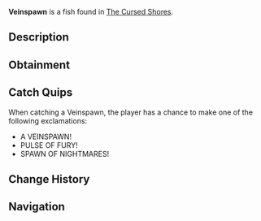 {{FishInfobox
|image          = Veinspawn.png
|rarity         = Legendary
|sea            = Second Sea
|location       = [[The Cursed Shores]]
|sublocation    = 
|sources        = Fishing Rod
|radar_location = 
|prog_speed     = -65
|xp             = 2400
|weather        = Rain
|time           = Night
|season         = Winter
|bait           = Mist Worms
|base_weight    = 14
|base_value     = 1700
|weight_range   = 8
|base_chance    = 30
|base_resil     = 8
}}
'''Veinspawn''' is a {{Rarity|Legendary}} fish found in [[The Cursed Shores]].

== Description ==
{{Description|A merciless spawn that pulses with unyielding power.|Bestiary Entry}}

== Obtainment ==
{{Description|It emerges where the depths bleed.|Bestiary Hint}}
{{Fish Availability|
The Cursed Shores
|top_rods      = 
Free Spirit Rod\84846.54\252806.1;
Krampus's Rod\83841.73\156859.5;
Great Rod of Oscar\80655.31\198981.63;
Magma Rod\78695.54\156921.06;
Astralhook Rod\76791.15\201305.01;
Frostfire Rod\76070.6\119719.71;
Plastic Rod\73267.31\115307.9;
Azure Of Lagoon\72739.8\210557.4;
Fang of the Eclipse\66092.55\197929.89;
Fast Rod\46379.93\126911.18;
Fischer's Rod\52582.46\126911.18;
Buddy Bond Rod\37586.76\109401.87;
Steady Rod\70531.61\111001.72;
Blazebringer Rod\61241.1\180872.03;
Verdant Shear Rod\56566.69\171997.27;
Trident Rod\53417.85\133764.55;
Seraphic Rod\39095.47\117914.81;
Ethereal Prism Rod\38976.44\113951.54;
No-Life Rod\37838.59\109111.71;
Challenger's Rod\36358.75\106121.92;
Rod Of The Forgotten Fang\35653.66\107538.82;
Rod Of The Exalted One\35146.42\104520.79;
Rod Of The Depths\33756.43\100565.74;
Depthseeker Rod\33189.76\88021.91;
Volcanic Rod\32436.48\90219.22;
Avalanche Rod\32251.85\85130.42;
Zeus Rod\32011.24\89036.46
|recommended   = Free Spirit Rod
}}

== Catch Quips ==
When catching a Veinspawn, the player has a chance to make one of the following exclamations:
* A VEINSPAWN!
* PULSE OF FURY!
* SPAWN OF NIGHTMARES!

== Change History ==
{{Change History|{{subst:Current Version}}}}

== Navigation ==
{{Fish Navbox|The Cursed Shores}}